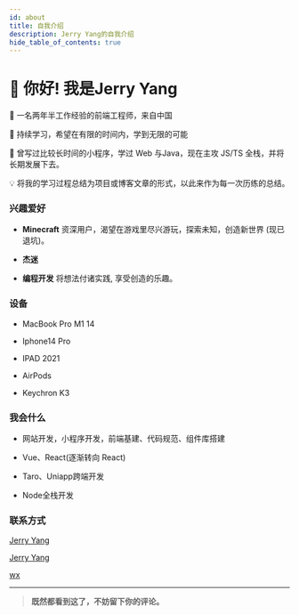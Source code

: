 ```yaml
---
id: about
title: 自我介绍
description: Jerry Yang的自我介绍
hide_table_of_contents: true
---
```



# 👋 你好! 我是Jerry Yang

🧑 一名两年半工作经验的前端工程师，来自中国

🌱 持续学习，希望在有限的时间内，学到无限的可能

🐛 曾写过比较长时间的小程序，学过 Web 与Java，现在主攻 JS/TS 全栈，并将长期发展下去。

💡 将我的学习过程总结为项目或博客文章的形式，以此来作为每一次历练的总结。


### 兴趣爱好

- **Minecraft** 资深用户，渴望在游戏里尽兴游玩，探索未知，创造新世界 (现已退坑)。

- **杰迷**

- **编程开发** 将想法付诸实践, 享受创造的乐趣。

### 设备

- MacBook Pro M1 14

- Iphone14 Pro

- IPAD 2021

- AirPods

- Keychron K3


### 我会什么

- 网站开发，小程序开发，前端基建、代码规范、组件库搭建

- Vue、React(逐渐转向 React)

- Taro、Uniapp跨端开发

- Node全栈开发

### 联系方式

<p style={{ display: 'flex', 'align-items': 'center', gap: '0.5rem' }}>
  <Icon icon="ri:github-line" width="20" heigth="20" />
  <a href={social.github.href}>Jerry Yang</a>
</p>

<p style={{ display: 'flex', 'align-items': 'center', gap: '0.5rem' }}>
  <Icon icon="ri:mail-open-line" width="20" heigth="20" />
  <a href={social.email.href}>Jerry Yang</a>
</p>


<p style={{ display: 'flex', 'align-items': 'center', gap: '0.5rem' }}>
  <Icon icon="ri:wechat-2-line" width="20" heigth="20" />
  <a href={social.wx.href}>wx</a>
</p>

---

> **既然都看到这了，不妨留下你的评论。**

<Comment />
